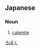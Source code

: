 ==Japanese==
{{ja-kanjitab|ろ|ぼく|yomi=o}}

===Noun===
{{ja-noun|ろぼく|ロボク}}

# [[calamite]]

[[Category:ja:Plants|ろぼく]]